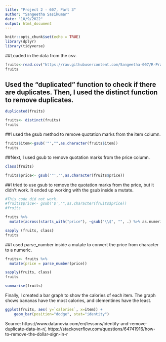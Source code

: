 ```yaml
---
title: "Project 2 - 607, Part 3"
author: "Sangeetha Sasikumar"
date: "10/9/2022"
output: html_document
---
```


```r
knitr::opts_chunk$set(echo = TRUE)
library(dplyr)
library(tidyverse)
```

##Loaded in the data from the csv. 
```r
fruits<-read.csv("https://raw.githubusercontent.com/Sangeetha-007/R-Practice/master/607/Projects/Project%202/Fruit%20Prices.csv")
fruits

```

## Used the "duplicated" function to check if there are duplicates. Then, I used the distinct function to remove duplicates. 
```r
duplicated(fruits)

fruits<- distinct(fruits)
fruits
```


##I used the gsub method to remove quotation marks from the item column. 
```r
fruits$item<-gsub('"',"",as.character(fruits$item))
fruits
```

##Next, I used gsub to remove quotation marks from the price column. 
```r
class(fruits)

fruits$price<- gsub('"',"",as.character(fruits$price))

```

##I tried to use gsub to remove the quotation marks from the price, but it didn't work. It ended up working with the gsub inside a mutate. 
```r
#This code did not work. 
#fruits$price<- gsub('$',"",as.character(fruits$price))
#fruits
```
```r
fruits %>% 
  mutate(across(starts_with("price"), ~gsub("\\$", "", .) %>% as.numeric))
```
```r
sapply (fruits, class)
fruits
```

##I used parse_number inside a mutate to convert the price from character to a numeric. 
```r
fruits<- fruits %>%  
  mutate(price = parse_number(price))

sapply(fruits, class)
fruits

```
```r
summarise(fruits)
```
Finally, I created a bar graph to show the calories of each item. The graph shows bananas have the most calories, and clementines have the least. 
```r
ggplot(fruits, aes( y=`calories`, x=item)) + 
    geom_bar(position="dodge", stat="identity")

```

Source: https://www.datanovia.com/en/lessons/identify-and-remove-duplicate-data-in-r/,
https://stackoverflow.com/questions/64741916/how-to-remove-the-dollar-sign-in-r

